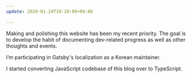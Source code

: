 ```yaml
---
update: 2020-01-24T10:10:00+09:00

---
```

Making and polishing this website has been my recent priority. The goal is to develop the habit of documenting dev-related progress as well as other thoughts and events.

I’m participating in Gatsby's localization as a Korean maintainer.

I started converting JavaScript codebase of this blog over to TypeScript.